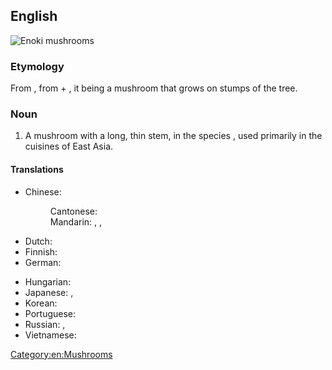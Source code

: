 ==English==
[[File:Flammulina velutipes.JPG|thumb|Enoki mushrooms]]
{{wikipedia|Enokitake}}

===Etymology===
From {{etyl|ja|en}} {{m|ja|榎茸|tr=enokitake}}, from {{m|ja|榎||[[Chinese hackberry]]|tr=enoki}} + {{m|ja|茸||mushroom|tr=take}}, it being a mushroom that grows on stumps of the tree.

===Noun===
{{en-noun}}

# A mushroom with a long, thin stem, in the species {{taxlink|Flammulina velutipes|species|noshow=1|ver=161006}}, used primarily in the cuisines of East Asia.

====Translations====
{{trans-top|''Flammulina velutipes''}}
* Chinese:
*: Cantonese: {{t|yue|金菇|tr=gam1 gu1|sc=Hani}}
*: Mandarin: {{t+|cmn|金針菇|sc=Hani}}, {{t+|cmn|金针菇|tr=jīnzhēngū|sc=Hani}}, {{t+|cmn|金菇|tr=jīngū|sc=Hani}}
* Dutch: {{t+|nl|fluweelpootje|n}}
* Finnish: {{t|fi|talvijuurekas}}
* German: {{t+|de|Samtfußrübling|m}}
{{trans-mid}}
* Hungarian: {{t|hu|téli fülőke}}
* Japanese: {{t+|ja|榎茸|tr=えのきたけ, enokitake}}, {{t|ja|滑茸|tr=なめたけ, nametake}}
* Korean: {{t|ko|팽이버섯}}
* Portuguese: {{t-needed|pt}}
* Russian: {{t|ru|эно́ки|m}}, {{t|ru|опёнок зи́мний|m|sc=Cyrl}}
* Vietnamese: {{t|vi|nấm kim châm}}
{{trans-bottom}}

[[Category:en:Mushrooms]]